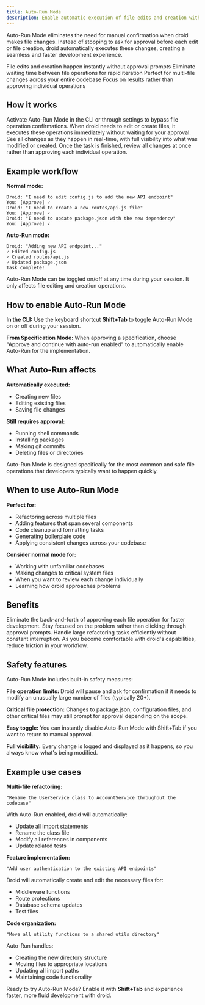 ```yaml
---
title: Auto-Run Mode
description: Enable automatic execution of file edits and creation without manual approval for faster development workflows.
---
```


Auto-Run Mode eliminates the need for manual confirmation when droid makes file changes. Instead of stopping to ask for approval before each edit or file creation, droid automatically executes these changes, creating a seamless and faster development experience.

<CardGroup cols={2}>
  <Card title="Automatic Execution" icon="bolt">
    File edits and creation happen instantly without approval prompts
  </Card>
  <Card title="Faster Workflows" icon="rocket">
    Eliminate waiting time between file operations for rapid iteration
  </Card>
  <Card title="Batch Operations" icon="layer-group">
    Perfect for multi-file changes across your entire codebase
  </Card>
  <Card title="Streamlined Experience" icon="gauge-high">
    Focus on results rather than approving individual operations
  </Card>
</CardGroup>

## How it works

<Steps>
  <Step title="Enable Auto-Run">
    Activate Auto-Run Mode in the CLI or through settings to bypass file operation confirmations.
  </Step>
  <Step title="Droid makes changes">
    When droid needs to edit or create files, it executes these operations immediately without waiting for your approval.
  </Step>
  <Step title="View the results">
    See all changes as they happen in real-time, with full visibility into what was modified or created.
  </Step>
  <Step title="Review when complete">
    Once the task is finished, review all changes at once rather than approving each individual operation.
  </Step>
</Steps>

## Example workflow

**Normal mode:**
```
Droid: "I need to edit config.js to add the new API endpoint"
You: [Approve] ✓
Droid: "I need to create a new routes/api.js file"
You: [Approve] ✓
Droid: "I need to update package.json with the new dependency"
You: [Approve] ✓
```

**Auto-Run mode:**
```
Droid: "Adding new API endpoint..."
✓ Edited config.js
✓ Created routes/api.js  
✓ Updated package.json
Task complete!
```

<Note>
Auto-Run Mode can be toggled on/off at any time during your session. It only affects file editing and creation operations.
</Note>

## How to enable Auto-Run Mode

**In the CLI:** Use the keyboard shortcut **Shift+Tab** to toggle Auto-Run Mode on or off during your session.

**From Specification Mode:** When approving a specification, choose "Approve and continue with auto-run enabled" to automatically enable Auto-Run for the implementation.

## What Auto-Run affects

**Automatically executed:**
- Creating new files
- Editing existing files  
- Saving file changes

**Still requires approval:**
- Running shell commands
- Installing packages
- Making git commits
- Deleting files or directories

Auto-Run Mode is designed specifically for the most common and safe file operations that developers typically want to happen quickly.

## When to use Auto-Run Mode

**Perfect for:**
- Refactoring across multiple files
- Adding features that span several components
- Code cleanup and formatting tasks
- Generating boilerplate code
- Applying consistent changes across your codebase

**Consider normal mode for:**
- Working with unfamiliar codebases
- Making changes to critical system files
- When you want to review each change individually
- Learning how droid approaches problems

## Benefits

<CardGroup cols={2}>
  <Card title="Speed" icon="gauge-high">
    Eliminate the back-and-forth of approving each file operation for faster development.
  </Card>
  <Card title="Flow State" icon="brain">
    Stay focused on the problem rather than clicking through approval prompts.
  </Card>
  <Card title="Batch Operations" icon="layer-group">
    Handle large refactoring tasks efficiently without constant interruption.
  </Card>
  <Card title="Trust Building" icon="handshake">
    As you become comfortable with droid's capabilities, reduce friction in your workflow.
  </Card>
</CardGroup>

## Safety features

Auto-Run Mode includes built-in safety measures:

**File operation limits:** Droid will pause and ask for confirmation if it needs to modify an unusually large number of files (typically 20+).

**Critical file protection:** Changes to package.json, configuration files, and other critical files may still prompt for approval depending on the scope.

**Easy toggle:** You can instantly disable Auto-Run Mode with Shift+Tab if you want to return to manual approval.

**Full visibility:** Every change is logged and displayed as it happens, so you always know what's being modified.

## Example use cases

**Multi-file refactoring:**
```
"Rename the UserService class to AccountService throughout the codebase"
```

With Auto-Run enabled, droid will automatically:
- Update all import statements
- Rename the class file
- Modify all references in components
- Update related tests

**Feature implementation:**
```
"Add user authentication to the existing API endpoints"
```

Droid will automatically create and edit the necessary files for:
- Middleware functions
- Route protections  
- Database schema updates
- Test files

**Code organization:**
```
"Move all utility functions to a shared utils directory"
```

Auto-Run handles:
- Creating the new directory structure
- Moving files to appropriate locations
- Updating all import paths
- Maintaining code functionality

Ready to try Auto-Run Mode? Enable it with **Shift+Tab** and experience faster, more fluid development with droid.
